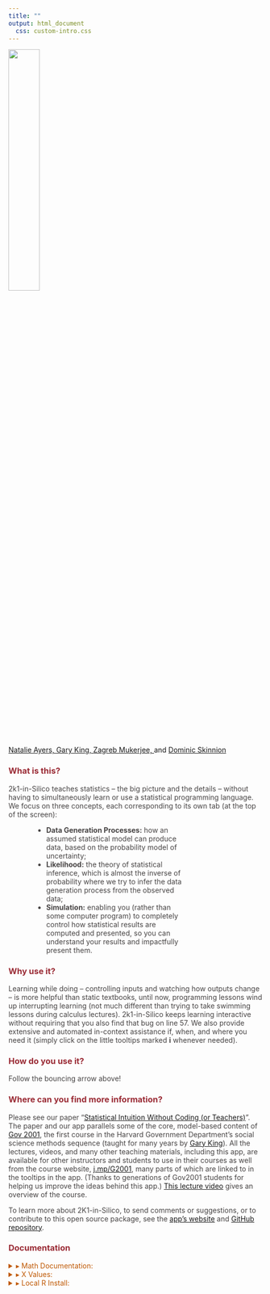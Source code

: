```yaml
---
title: ""
output: html_document
  css: custom-intro.css
---
```



<div class = "header">
<img src="2k1silicologo_v3b.png" style="width: 35%; height: 35%">
<p><a target="_blank" href="https://natalie-ayers.github.io/home/">Natalie Ayers, </a><a target="_blank" href="https://GaryKing.org">Gary King, </a><a target="_blank" href="https://politicalscience.yale.edu/people/zagreb-mukerjee">Zagreb Mukerjee, </a>and <a target="_blank" href="https://dskinnion.github.io/">Dominic Skinnion</a></p>
</div>

<p> </p>
<h3 style="color:#9A2B35;">What is this?</h4>

<p style = "color:#474444;">2k1-in-Silico teaches statistics -- the big picture and the details -- without having to simultaneously learn or use a statistical programming language.  We focus on three concepts, each corresponding to its own tab (at the top of the screen):
<ul style = "padding-left:75px; padding-right:150px;color:#474444;">
  <li><b>Data Generation Processes:</b> how an assumed statistical model can produce data, based on the probability model of uncertainty;</li>
  <li><b>Likelihood:</b> the theory of statistical inference, which is almost the inverse of probability where we try to infer the data generation process from the observed data;</li>
  <li><b>Simulation:</b> enabling you (rather than some computer program) to completely control how statistical results are computed and presented, so you can understand your results and impactfully present them.</li>
</ul>
</p>

<h3 style="color:#9A2B35;">Why use it?</h4>

<p style = "color:#474444;">Learning while doing -- controlling inputs and watching how outputs change -- is more helpful than static textbooks, until now, programming lessons wind up interrupting learning (not much different than trying to take swimming lessons during calculus lectures). 2k1-in-Silico keeps learning interactive without requiring that you also find that bug on line 57. We also provide extensive and automated in-context assistance if, when, and where you need it (simply click on the little tooltips marked <b>i</b> whenever needed).</p>

<h3 style="color:#9A2B35;">How do you use it?</h4>

<p style = "color:#474444;"> Follow the bouncing arrow above!</p>


<h3 style="color:#9A2B35;">Where can you find more information?</h4>

<p style = "color:#474444;"> Please see our paper “<a target="_blank" href="https://garyking.org/2k1">Statistical Intuition Without Coding (or Teachers)</a>”.  The paper and our app parallels some of the core, model-based content of <a target="_blank" href="https://projects.iq.harvard.edu/gov2001/">Gov 2001</a>, the first course in the Harvard Government Department's social science methods sequence (taught for many years by <a target="_blank" href="http://garyking.org">Gary King</a>). All the lectures, videos, and many other teaching materials, including this app, are available for other instructors and students to use in their courses as well from the course website, <a target="_blank" href="https://projects.iq.harvard.edu/gov2001/">j.mp/G2001</a>, many parts of which are linked to in the tooltips in the app. (Thanks to generations of Gov2001 students for helping us improve the ideas behind this app.) <a target="_blank" href="https://youtu.be/qs2uCuDL2OQ?t=2416">This lecture video</a> gives an overview of the course.</p>

<p style = "color:#474444;">To learn more about 2K1-in-Silico, to send comments or suggestions, or to contribute to this open source package, see the <a target="_blank"  href = "https://iqss-research.github.io/2k1-in-silico/">app's website</a> and <a target="_blank" href="https://github.com/iqss-research/2k1-in-silico">GitHub repository</a>.</p>

<h3 style="color:#9A2B35;">Documentation</h4>

<details><summary style="color: #BF5803">&#9656; Math Documentation:</summary>
<div>
<p style = "color:#474444;">To learn more about the math behind 2K1-in-Silico, see the <a target="_blank"  href = "https://docs.google.com/document/d/1tpIl1o8iZB6jQKyyOAEGQLIfs-wRY2lYGte7qJ9ylYE">math documentation</a>.</p>
</div>
</details>

<details><summary style="color: #BF5803">&#9656; X Values:</summary>
<div>
<p style = "color:#474444;">To learn more about our covariates, see the <a target="_blank"  href = "https://docs.google.com/spreadsheets/d/1iLBqVaGuLxXyPF4LfuggeGfTZC2roSSaF-cnqSD7TEU">X Values documentation</a>.</p>
</div>
</details>

<details style="padding-bottom: 50px;"><summary style="color: #BF5803">&#9656; Local R Install:</summary>
<div style="padding-left: 20px;">
Install the app locally as an R package:
   <ul style="padding-left: 40px">
      <li><a href = "https://www.r-project.org/">Install R</a> (optionally <a href = "https://www.rstudio.com/products/rstudio/download/">with RStudio</a>) on your computer.</li>
      <li>Open a new R session, with no packages loaded.</li>
      <li>Make sure your R is at version 4.0.0 or later.</li>
      <li>Enter: <code>options(pkgType="binary")</code>.</li>
      <li>Install the <code>devtools</code> library: <code>install.packages("devtools")</code>. </li>
      <li>Install the package locally with <code>devtools::install_github(“iqss-research/2k1-in-silico”, upgrade = T, quiet = T)</code>, downloading dependencies as needed </li>
      <li>Load the package with <code>library("Gov2k1inSilico")</code>. </li>
      <li>Run the app with <code>runGov2k1()</code>.</li>
   </ul>
</div>
</details>

